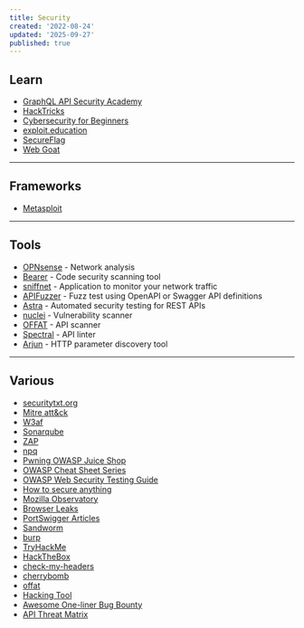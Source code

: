 ```yaml
---
title: Security
created: '2022-08-24'
updated: '2025-09-27'
published: true
---
```


## Learn

- [GraphQL API Security Academy](https://escape.tech/academy/)
- [HackTricks](https://book.hacktricks.xyz/)
- [Cybersecurity for Beginners](https://github.com/microsoft/Security-101)
- [exploit.education](https://exploit.education/)
- [SecureFlag](https://www.secureflag.com/)
- [Web Goat](https://github.com/WebGoat/WebGoat)

---

## Frameworks

- [Metasploit](https://metasploit.com)

---

## Tools

- [OPNsense](https://opnsense.org/) - Network analysis
- [Bearer](https://github.com/Bearer/bearer) - Code security scanning tool
- [sniffnet](https://github.com/GyulyVGC/sniffnet) - Application to monitor your network traffic
- [APIFuzzer](https://github.com/KissPeter/APIFuzzer) - Fuzz test using OpenAPI or Swagger API definitions
- [Astra](https://github.com/flipkart-incubator/Astra) - Automated security testing for REST APIs
- [nuclei](https://github.com/projectdiscovery/nuclei) - Vulnerability scanner
- [OFFAT](https://github.com/OWASP/OFFAT) - API scanner
- [Spectral](https://github.com/stoplightio/spectral) - API linter
- [Arjun](https://github.com/s0md3v/Arjun) - HTTP parameter discovery tool

---

## Various

- [securitytxt.org](https://securitytxt.org)
- [Mitre att&ck](https://attack.mitre.org)
- [W3af](https://w3af.org)
- [Sonarqube](https://sonarqube.org)
- [ZAP](https://zaproxy.org)
- [npq](https://github.com/lirantal/npq)
- [Pwning OWASP Juice Shop](https://pwning.owasp-juice.shop)
- [OWASP Cheat Sheet Series](https://github.com/OWASP/CheatSheetSeries)
- [OWASP Web Security Testing Guide](https://github.com/OWASP/wstg)
- [How to secure anything](https://github.com/veeral-patel/how-to-secure-anything)
- [Mozilla Observatory](https://observatory.mozilla.org/)
- [Browser Leaks](https://browserleaks.com/)
- [PortSwigger Articles](https://portswigger.net/research/articles)
- [Sandworm](https://sandworm.dev/)
- [burp](https://portswigger.net/burp)
- [TryHackMe](https://tryhackme.com/)
- [HackTheBox](https://www.hackthebox.com/)
- [check-my-headers](https://github.com/UlisesGascon/check-my-headers)
- [cherrybomb](https://github.com/blst-security/cherrybomb)
- [offat](https://github.com/dmdhrumilmistry/offat)
- [Hacking Tool](https://github.com/Z4nzu/hackingtool)
- [Awesome One-liner Bug Bounty](https://github.com/dwisiswant0/awesome-oneliner-bugbounty)
- [API Threat Matrix](https://github.com/Escape-Technologies/API-Threat-Matrix)
